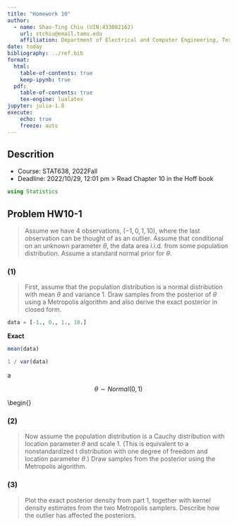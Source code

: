 ```yaml
---
title: "Homework 10"
author: 
  - name: Shao-Ting Chiu (UIN:433002162)
    url: stchiu@email.tamu.edu
    affiliation: Department of Electrical and Computer Engineering, Texas A\&M University
date: today
bibliography: ../ref.bib
format:
  html:
    table-of-contents: true
    keep-ipynb: true
  pdf:
    table-of-contents: true
    tex-engine: lualatex
jupyter: julia-1.8
execute: 
    echo: true
    freeze: auto
---
```



## Descrition

- Course: STAT638, 2022Fall
- Deadline: 2022/10/29, 12:01 pm
> Read Chapter 10 in the Hoff book

``` julia
using Statistics
```

## Problem HW10-1

> Assume we have $4$ observations, $(-1,0,1,10)$, where the last observation can be thought of as an outlier. Assume that conditional on an unknown parameter $\theta$, the data area i.i.d. from some population distribution. Assume a standard normal prior for $\theta$.

### (1)

> First, assume that the population distribution is a normal distribution with mean $\theta$ and variance $1$. Draw samples from the posterior of $\theta$ using a Metropolis algorithm and also derive the exact posterior in closed form.

``` julia
data = [-1., 0., 1., 10.]
```

**Exact**

``` julia
mean(data)
```
 
``` julia
1 / var(data)
```

\begin{align}
  \sigma^{-2}_{n}%
  &= \sigma^{-2}_{0} + n\sigma^{-2}\\
  &\approx 1 + 4 \times 0.039\\
  &\approx 1.156
\end{align}
a
\begin{align}
  \mu_n%
  &= (\frac{\sigma^{-2}_{0}}{\sigma^{-2}_{n}})\mu_0 + (\frac{n\sigma^{-2}}{\sigma^{-2}_n})\bar{y}\\ 
  &\approx (\frac{1}{1.156})\theta + (\frac{0.039 \times 4}{1.156})\times 2.5\\
  & \approx 0.87 \theta + 0.337\\
\end{align}

$$\theta \sim Normal(0,1)$$

\begin{}

### (2)

> Now assume the population distribution is a Cauchy distribution with location parameter $\theta$ and scale $1$. (This is equivalent to a nonstandardized t distribution with one degree of freedom and location parameter $\theta$.) Draw samples from the posterior using the Metropolis algorithm.

### (3)

> Plot the exact posterior density from part $1$, together with kernel density estimates from the two Metropolis samplers. Describe how the outlier has affected the posteriors.